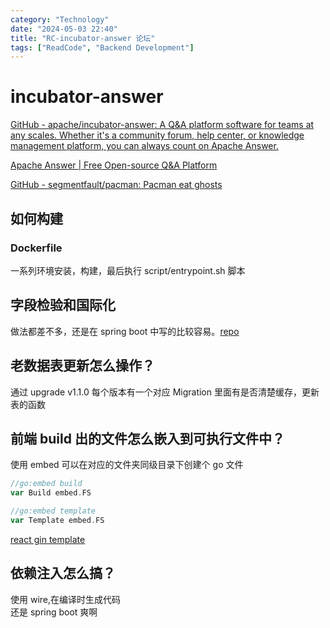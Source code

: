```yaml
---
category: "Technology"
date: "2024-05-03 22:40"
title: "RC-incubator-answer 论坛"
tags: ["ReadCode", "Backend Development"]
---
```


# incubator-answer

[GitHub - apache/incubator-answer: A Q&A platform software for teams at any scales. Whether it's a community forum, help center, or knowledge management platform, you can always count on Apache Answer.](https://github.com/apache/incubator-answer)

[Apache Answer | Free Open-source Q&A Platform](https://answer.apache.org/)

[GitHub - segmentfault/pacman: Pacman eat ghosts](https://github.com/segmentfault/pacman)

## 如何构建

### Dockerfile

一系列环境安装，构建，最后执行 script/entrypoint.sh 脚本

## 字段检验和国际化

做法都差不多，还是在 spring boot 中写的比较容易。[repo](https://github.com/cs-learning-every-day/mall/blob/main/backend/c-missyou/src/main/resources/config/exception-code.properties)

## 老数据表更新怎么操作？

通过 upgrade v1.1.0 每个版本有一个对应 Migration 里面有是否清楚缓存，更新表的函数

## 前端 build 出的文件怎么嵌入到可执行文件中？

使用 embed 可以在对应的文件夹同级目录下创建个 go 文件

```go
//go:embed build
var Build embed.FS

//go:embed template
var Template embed.FS

```

[react gin template](https://github.com/songquanpeng/gin-template)

## 依赖注入怎么搞？

使用 wire,在编译时生成代码  
还是 spring boot 爽啊

